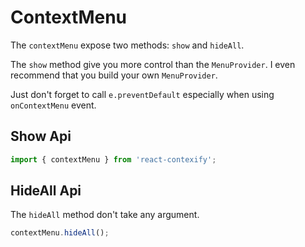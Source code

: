
# ContextMenu 

The `contextMenu` expose two methods: `show` and `hideAll`. 

The `show` method give you more control than the `MenuProvider`. I even recommend that you build your own 
`MenuProvider`.

Just don't forget to call `e.preventDefault` especially when using `onContextMenu` event.

## Show Api
<PropTable of={contextMenu} />

```js
import { contextMenu } from 'react-contexify';
```

<Playground code={contextMenuShow} />

## HideAll Api

The `hideAll` method don't take any argument.

```js
contextMenu.hideAll();
```
